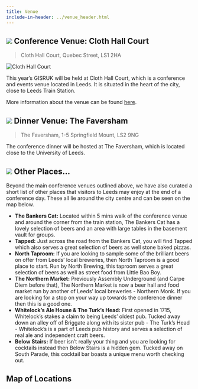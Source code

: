 ```yaml
---
title: Venue
include-in-header: ../venue_header.html
---
```


## ![](https://raw.githubusercontent.com/pointhi/leaflet-color-markers/master/img/marker-icon-blue.png) Conference Venue: Cloth Hall Court

> Cloth Hall Court, Quebec Street, LS1 2HA

![](https://conferencesandevents.leeds.ac.uk/wp-content/uploads/2023/07/MicrosoftTeams-image-11.jpg "Cloth Hall Court")

This year's GISRUK will be held at Cloth Hall Court, which is a conference and events venue located in Leeds.
It is situated in the heart of the city, close to Leeds Train Station.

More information about the venue can be found [here](https://conferencesandevents.leeds.ac.uk/cloth-hall-court/).

## ![](https://raw.githubusercontent.com/pointhi/leaflet-color-markers/master/img/marker-icon-blue.png) Dinner Venue: The Faversham

> The Faversham, 1-5 Springfield Mount, LS2 9NG

The conference dinner will be hosted at The Faversham, which is located close to
the University of Leeds.

## ![](https://raw.githubusercontent.com/pointhi/leaflet-color-markers/master/img/marker-icon-gold.png) Other Places...

Beyond the main conference venues outlined above, we have also curated a short
list of other places that visitors to Leeds may enjoy at the end of a conference
day.
These all lie around the city centre and can be seen on the map below.

* **The Bankers Cat:** Located within 5 mins walk of the conference venue and
around the corner from the train station, The Bankers Cat has a lovely selection
of beers and an area with large tables in the basement vault for groups.
* **Tapped:** Just across the road from the Bankers Cat, you will find Tapped
which also serves a great selection of beers as well stone baked pizzas.
* **North Taproom:** If you are looking to sample some of the brilliant beers on
offer from Leeds' local breweries, then North Taproom is a good place to start.
Run by North Brewing, this taproom serves a great selection of beers as well as
street food from Little Bao Boy.
* **The Northern Market:** Previously Assembly Underground (and Carpe Diem
before that), The Northern Market is now a beer hall and food market run by another of Leeds' local breweries - Northern Monk. If you are looking for a stop on your way up towards the conference dinner then this is a good one.
* **Whitelock's Ale House & The Turk's Head:** First opened in 1715, Whitelock's
stakes a claim to being Leeds' oldest pub. Tucked away down an alley off of
Briggate along with its sister pub - The Turk's Head - Whitelock's is a part of
Leeds pub history and serves a selection of real ale and independent craft
beers.
* **Below Stairs:** If beer isn't really your thing and you are looking for
cocktails instead then Below Stairs is a hidden gem. Tucked away on South
Parade, this cocktail bar boasts a unique menu worth checking out.

## Map of Locations

```{=html}
 <div id="map"></div>
 <script>
    // Set up map
    const mymap = L.map('map').setView([53.799690, -1.549100], 14);
    L.tileLayer('https://{s}.tile.openstreetmap.org/{z}/{x}/{y}.png', {
        attribution: '&copy; <a href="https://www.openstreetmap.org/">OpenStreetMap</a> contributors',
        maxZoom: 18
    }).addTo(mymap);

    // Set up icons
    var blueIcon = new L.Icon({
        iconUrl: 'https://raw.githubusercontent.com/pointhi/leaflet-color-markers/master/img/marker-icon-blue.png',
        shadowUrl: 'https://cdnjs.cloudflare.com/ajax/libs/leaflet/0.7.7/images/marker-shadow.png',
        iconSize: [25, 41],
        iconAnchor: [12, 41],
        popupAnchor: [1, -34],
        shadowSize: [41, 41]
    });

    var goldIcon = new L.Icon({
        iconUrl: 'https://raw.githubusercontent.com/pointhi/leaflet-color-markers/master/img/marker-icon-gold.png',
        shadowUrl: 'https://cdnjs.cloudflare.com/ajax/libs/leaflet/0.7.7/images/marker-shadow.png',
        iconSize: [25, 41],
        iconAnchor: [12, 41],
        popupAnchor: [1, -34],
        shadowSize: [41, 41]
    });

    // Functions
    // Adding an individual location to the map
    function addLocation(location, iconType){
        var marker = L.marker([location[1], location[2]], {icon: iconType}).addTo(mymap);
        marker.bindPopup(location[0]);
    }
    
    // Add a collection of maps
    function addLocations(locations, iconType){
        for (var i = 0; i < locations.length; i++) {
            addLocation(locations[i], iconType);
        }
    }

    // Define main locations
    var main_locations = [
        ["<b>University</b><br>University of Leeds<br>Woodhouse Lane<br>Leeds<br>LS2 9JT", 53.806683, -1.555033],
        ["<b>Dinner Venue</b><br>The Faversham<br>1-5 Springfield Mount<br>Leeds<br>LS2 9NG", 53.804630, -1.556920],
        ["<b>Train Station</b><br>Leeds Station<br>New Station Street<br>Leeds<br>LS1 4DY", 53.795047, -1.547839],
        ["<b>Conference Venue</b><br>Cloth Hall Court<br>Quebec Street<br>Leeds<br>LS1 2HA", 53.7967454, -1.5487262]
    ];

    // Define other locations
    var other_locations = [
        ["<br>The Bankers Cat<br>29 Boar Lane<br>Leeds<br>LS1 5DA", 53.795646, -1.545494],
        ["<br>Below Stairs<br>12 South Parade<br>Leeds<br>LS1 5QS", 53.798944, -1.548283],
        ["<br>North Taproom<br>3 Sovereign Square<br>Leeds<br>LS1 4BA", 53.794030, -1.543469],
        ["<br>Tapped<br>51 Boar Lane<br>Leeds<br>LS1 5EL", 53.795830, -1.545680],
        ["<br>The Northern Market<br>12 Great George Street<br>Leeds<br>LS1 3ED", 53.800658, -1.548787],
        ["<br>Whitelock's Ale House & The Turk's Head<br>Turk's Head Yard<br>Leeds<br>LS1 6HB", 53.797163, -1.542885]
    ];

    // Add both types of locations to map
    addLocations(main_locations, blueIcon);
    addLocations(other_locations, goldIcon);

 </script>
```
